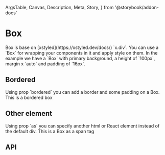   ArgsTable,
  Canvas,
  Description,
  Meta,
  Story,
} from '@storybook/addon-docs'

<Meta title="Components/Container/Box" component={Box} />

# Box

<Description>
  Box is base on [xstyled](https://xstyled.dev/docs/) `x.div`. You can use a
  `Box` for wrapping your components in it and apply style on them.
</Description>

<Description>
  In the example we have a `Box` with primary background, a height of `100px`,
  margin x `auto` and padding of `16px`.
</Description>

<Canvas>
  <Story name="Basic">
    <Box backgroundColor="primary" height={100} mx="auto" p={2} />
  </Story>
</Canvas>

## Bordered

<Description>
  Using prop `bordered` you can add a border and some padding on a Box.
</Description>

<Canvas>
  <Story name="Bordered">
    <Box bordered>This is a bordered box</Box>
  </Story>
</Canvas>

## Other element

<Description>
  Using prop `as` you can specify another html or React element instead of the
  default div.
</Description>

<Canvas>
  <Story name="Other element">
    <Box as="span">This is a Box as a span tag</Box>
  </Story>
</Canvas>

## API

<ArgsTable of={Box} />
